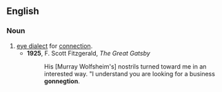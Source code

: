 ==English==
{{rfv}}
===Noun===
{{en-noun}}
# [[eye dialect]] for [[connection]].
#*'''1925''', F. Scott Fitzgerald, ''The Great Gatsby''
#*:His [Murray Wolfsheim's] nostrils turned toward me in an interested way. "I understand you are looking for a business '''gonnegtion'''.